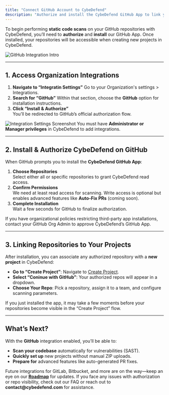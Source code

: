```yaml
---
title: "Connect GitHub Account to CybeDefend"
description: "Authorize and install the CybeDefend GitHub App to link your repositories for static code scanning."
---
```


To begin performing **static code scans** on your GitHub repositories with CybeDefend, you’ll need to **authorize** and **install** our GitHub App. Once installed, your repositories will be accessible when creating new projects in CybeDefend.

<Frame>
  <img src="/images/static-scanning-code-repository/connect-your-source-code/github-integration-intro.png" alt="GitHub Integration Intro" style={{ borderRadius: '0.5rem' }} />
</Frame>

---

## 1. Access Organization Integrations

1. **Navigate to “Integratin Settings”** 
   Go to your Organization's settings > Integrations.
2. **Search for “GitHub”** 
   Within that section, choose the **GitHub** option for installation instructions.
3. **Click “Install & Authorize”**  
   You’ll be redirected to GitHub’s official authorization flow.

<Frame>
  <img src="/images/static-scanning-code-repository/connect-your-source-code/integration-settings.png" alt="Integration Settings Screenshot" style={{ borderRadius: '0.5rem' }} />
</Frame>

<Note>
You must have <strong>Administrator or Manager privileges</strong> in CybeDefend to add integrations.
</Note>

---

## 2. Install & Authorize CybeDefend on GitHub

When GitHub prompts you to install the **CybeDefend GitHub App**:

1. **Choose Repositories**  
   Select either all or specific repositories to grant CybeDefend read access.  
2. **Confirm Permissions**  
   We need at least read access for scanning. Write access is optional but enables advanced features like **Auto-Fix PRs** (coming soon).
3. **Complete Installation**  
   Wait a few seconds for GitHub to finalize authorization.

<Tip>
If you have organizational policies restricting third-party app installations, contact your GitHub Org Admin to approve CybeDefend’s GitHub App.
</Tip>

---

## 3. Linking Repositories to Your Projects

After installation, you can associate any authorized repository with a **new project** in CybeDefend:

- **Go to “Create Project”**: Navigate to [Create Project](/get-started/relevant-functionalities/create-project).  
- **Select “Coninue with GitHub”**: Your authorized repos will appear in a dropdown.  
- **Choose Your Repo**: Pick a repository, assign it to a team, and configure scanning parameters.

<Note>
If you just installed the app, it may take a few moments before your repositories become visible in the “Create Project” flow.
</Note>

---

## What’s Next?

With the **GitHub** integration enabled, you’ll be able to:

- **Scan your codebase** automatically for vulnerabilities (SAST).  
- **Quickly set up** new projects without manual ZIP uploads.  
- **Prepare for** advanced features like auto-generated PR fixes.

<Warning>
Future integrations for GitLab, Bitbucket, and more are on the way—keep an eye on our <strong><a href="https://progress.cybedefend.com/en/roadmap">Roadmap</a></strong> for updates.
</Warning>

<Tip>
If you face any issues with authorization or repo visibility, check out our FAQ or reach out to <strong>contact@cybedefend.com</strong> for assistance.
</Tip>
